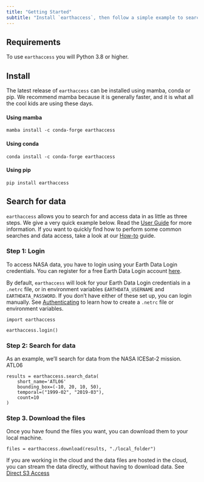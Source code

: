 ```yaml
---
title: "Getting Started"
subtitle: "Install `earthaccess`, then follow a simple example to search for and download data."
---
```


## Requirements

To use `earthaccess` you will Python 3.8 or higher.

## Install

The latest release of `earthaccess` can be installed using mamba, conda or pip.  We recommend mamba because it is generally faster,
and it is what all the cool kids are using these days.

#### Using mamba

```
mamba install -c conda-forge earthaccess
```

#### Using conda

```
conda install -c conda-forge earthaccess
```

#### Using pip

```
pip install earthaccess
```

## Search for data

`earthaccess` allows you to search for and access data in as little as three steps.  We give a very quick example below.
Read the [User Guide](user_guide.qmd) for more information.  If you want to quickly find how to perform some common searches and data access,
take a look at our [How-to](how_to.qmd) guide.


### Step 1: Login

To access NASA data, you have to login using your Earth Data Login credentials.  You can register for a free Earth Data Login account [here](https://urs.earthdata.nasa.gov/).

By default, `earthaccess` will look for your Earth Data Login credentials in a `.netrc` file, or in environment variables `EARTHDATA_USERNAME` and `EARTHDATA_PASSWORD`.  If you don't
have either of these set up, you can login manually.  See [Authenticating](authenticate.qmd) to learn how to create a `.netrc` file or environment variables.

```
import earthaccess

earthaccess.login()
```


### Step 2: Search for data

As an example, we'll search for data from the NASA ICESat-2 mission.  ATL06


```
results = earthaccess.search_data(
    short_name='ATL06'
    bounding_box=(-10, 20, 10, 50),
    temporal=("1999-02", "2019-03"),
    count=10
)
```

### Step 3. Download the files

Once you have found the files you want, you can download them to your local machine.

```
files = earthaccess.download(results, "./local_folder")
```

If you are working in the cloud and the data files are hosted in the cloud, you can stream the data directly, without having to download data.  See [Direct S3 Access]()